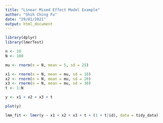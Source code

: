 ```yaml
---
title: "Linear Mixed Effect Model Example"
author: "Shih Ching Fu"
date: "29/01/2021"
output: html_document
---
```


```r
library(dplyr)
library(lmerTest)
```


```r
n <- 10
N <- 100

mu <- rnorm(n = N, mean = 5, sd = 25)

x1 <- rnorm(n = N, mean = mu, sd = 10)
x2 <- rnorm(n = N, mean = mu, sd = 20)
x3 <- rnorm(n = N, mean = mu, sd = 30)
t <- 1:N

y <- x1 + x2 + x3 + t

```

```r
plot(y)
```




```r
lmm_fit <- lmer(y ~ x1 + x2 + x3 + t + (1 + t|id), data = tidy_data)
```

